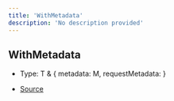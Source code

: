 ```yaml
---
title: 'WithMetadata'
description: 'No description provided'
---
```


## WithMetadata

- Type: T & \{
  metadata: M,
  requestMetadata:
  }

- [Source](https://github.com/androz2091/discord-player/blob/ce04b3f4c6671029ce4d4aa9090e56ac7e7f5666/packages/discord-player/src/fabric/Track.ts#L15)
